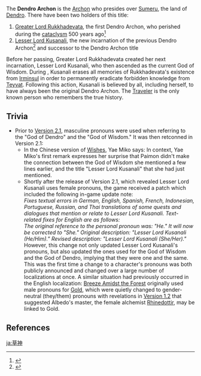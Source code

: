 {{Disambiguation}}
{{Terminology Infobox
|region = Sumeru
}}
The '''Dendro Archon''' is the [[Archon]] who presides over [[Sumeru]], the land of [[Dendro]]. There have been two holders of this title:
# [[Greater Lord Rukkhadevata]], the first Dendro Archon, who perished during the [[cataclysm]] 500 years ago<ref>{{Ref/Quest|Further Observation}}</ref>
# [[Lesser Lord Kusanali]], the new incarnation of the previous Dendro Archon<ref>{{Ref/Quest|Where the Boat of Consciousness Lies}}</ref> and successor to the Dendro Archon title

Before her passing, Greater Lord Rukkhadevata created her next incarnation, Lesser Lord Kusanali, who then ascended as the current God of Wisdom. During {{Quest|Where the Boat of Consciousness Lies}}, Kusanali erases all memories of Rukkhadevata's existence from [[Irminsul]] in order to permanently eradicate forbidden knowledge from [[Teyvat]]. Following this action, Kusanali is believed by all, including herself, to have always been the original Dendro Archon. The [[Traveler]] is the only known person who remembers the true history.

==Trivia==
* Prior to [[Version 2.1]], masculine pronouns were used when referring to the "God of Dendro" and the "God of Wisdom." It was then retconned in Version 2.1:
** In the Chinese version of [[Wishes (Quest)|Wishes]], Yae Miko says: {{Lang|"Oh, so it wasn't clear to you guys yet? 'Lesser Lord Kusanali' is precisely the god whom the people of Sumeru place their faith in; it's the Sumeru people's term of endearment for her."|zh=欸，原来你们还不清楚吗，「小吉祥草王」便是须弥所信仰的神明，是须弥人对她的爱称。}} In context, Yae Miko's first remark expresses her surprise that Paimon didn't make the connection between the God of Wisdom she mentioned a few lines earlier, and the title "Lesser Lord Kusanali" that she had just mentioned.
** Shortly after the release of Version 2.1, which revealed Lesser Lord Kusanali uses female pronouns, the game received a patch which included the following in-game update note:<br />''Fixes textual errors in German, English, Spanish, French, Indonesian, Portuguese, Russian, and Thai translations of some quests and dialogues that mention or relate to Lesser Lord Kusanali. Text-related fixes for English are as follows:<br />The original reference to the personal pronoun was: "He." It will now be corrected to "She." Original description: "Lesser Lord Kusanali (He/Him)." Revised description: "Lesser Lord Kusanali (She/Her)."''<br />However, this change not only updated Lesser Lord Kusanali's pronouns, but also updated the ones used for the God of Wisdom and the God of Dendro, implying that they were one and the same. This was the first time a change to a character's pronouns was both publicly announced and changed over a large number of localizations at once. A similar situation had previously occurred in the English localization: [[Breeze Amidst the Forest]] originally used male pronouns for [[Gold]], which were quietly changed to gender-neutral (they/them) pronouns with revelations in [[Version 1.2]] that suggested Albedo's master, the female alchemist [[Rhinedottir]], may be linked to Gold.

==References==
{{Reflist}}

[[ja:草神]]